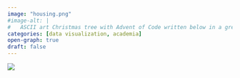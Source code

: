 ```yaml
---
image: "housing.png"
#image-alt: |
#	ASCII art Christmas tree with Advent of Code written below in a green monospace font.
categories: [data visualization, academia]
open-graph: true
draft: false
---
```


![](housing.png){fig-alt="A cluster bar chart showing the gap in income and rental available for each income level, with the biggest gap for those between $25,000 and $49,999."}
